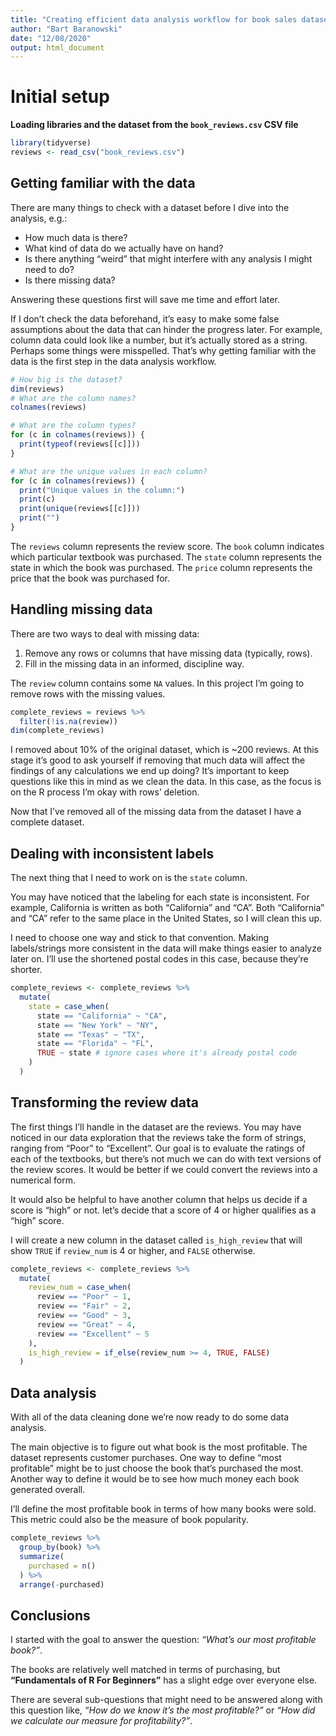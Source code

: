 ```yaml
---
title: "Creating efficient data analysis workflow for book sales dataset"
author: "Bart Baranowski"
date: "12/08/2020"
output: html_document
---
```


# Initial setup

**Loading libraries and the dataset from the `book_reviews.csv` CSV file**

```r
library(tidyverse)
reviews <- read_csv("book_reviews.csv")
```


## Getting familiar with the data
There are many things to check with a dataset before I dive into the analysis, e.g.:

* How much data is there? 
* What kind of data do we actually have on hand? 
* Is there anything "weird" that might interfere with any analysis I might need to do? 
* Is there missing data? 

Answering these questions first will save me time and effort later.

If I don't check the data beforehand, it's easy to make some false assumptions about the data that can hinder the progress later. For example, column data could look like a number, but it's actually stored as a string. Perhaps some things were misspelled. That's why getting familiar with the data is the first step in the data analysis workflow. 

```r
# How big is the dataset?
dim(reviews)
# What are the column names?
colnames(reviews)
```
```r
# What are the column types?
for (c in colnames(reviews)) {
  print(typeof(reviews[[c]]))
}
```

```r
# What are the unique values in each column?
for (c in colnames(reviews)) {
  print("Unique values in the column:")
  print(c)
  print(unique(reviews[[c]]))
  print("")
}
```

The `reviews` column represents the review score. The `book` column indicates which particular textbook was purchased. The `state` column represents the state in which the book was purchased. The `price` column represents the price that the book was purchased for.


## Handling missing data

There are two ways to deal with missing data: 

1. Remove any rows or columns that have missing data (typically, rows). 
1. Fill in the missing data in an informed, discipline way.

The `review` column contains some `NA` values. In this project I'm going to remove rows with the missing values. 

```r
complete_reviews = reviews %>% 
  filter(!is.na(review))
dim(complete_reviews)
```

I removed about 10% of the original dataset, which is ~200 reviews. At this stage it's good to ask yourself if removing that much data will affect the findings of any calculations we end up doing? It's important to keep questions like this in mind as we clean the data. In this case, as the focus is on the R process I'm okay with rows' deletion.

Now that I've removed all of the missing data from the dataset I have a complete dataset. 


## Dealing with inconsistent labels

The next thing that I need to work on is the `state` column. 

You may have noticed that the labeling for each state is inconsistent. 
For example, California is written as both "California" and "CA". Both "California" and "CA" refer to the same place in the United States, so I will clean this up. 

I need to choose one way and stick to that convention. Making labels/strings more consistent in the data will make things easier to analyze later on. I'll use the shortened postal codes in this case, because they're shorter.

```r
complete_reviews <- complete_reviews %>% 
  mutate(
    state = case_when(
      state == "California" ~ "CA",
      state == "New York" ~ "NY",
      state == "Texas" ~ "TX",
      state == "Florida" ~ "FL",
      TRUE ~ state # ignore cases where it's already postal code
    )
  )
```


## Transforming the review data

The first things I'll handle in the dataset are the reviews. You may have noticed in our data exploration that the reviews take the form of strings, ranging from "Poor" to "Excellent". Our goal is to evaluate the ratings of each of the textbooks, but there's not much we can do with text versions of the review scores. It would be better if we could convert the reviews into a numerical form.

It would also be helpful to have another column that helps us decide if a score is "high" or not.
let's decide that a score of 4 or higher qualifies as a "high" score.

I will create a new column in the dataset called `is_high_review` that will show  `TRUE` if `review_num` is 4 or higher, and `FALSE` otherwise.
```r
complete_reviews <- complete_reviews %>% 
  mutate(
    review_num = case_when(
      review == "Poor" ~ 1,
      review == "Fair" ~ 2,
      review == "Good" ~ 3,
      review == "Great" ~ 4,
      review == "Excellent" ~ 5
    ),
    is_high_review = if_else(review_num >= 4, TRUE, FALSE)
  )
```


## Data analysis

With all of the data cleaning done we're now ready to do some data analysis.

The main objective is to figure out what book is the most profitable. 
The dataset represents customer purchases. One way to define "most profitable" might be to just choose the book that's purchased the most. Another way to define it would be to see how much money each book generated overall.

I'll define the most profitable book in terms of how many books were sold. 
This metric could also be the measure of book popularity. 

```r
complete_reviews %>% 
  group_by(book) %>% 
  summarize(
    purchased = n()
  ) %>% 
  arrange(-purchased)
```


## Conclusions

I started with the goal to answer the question: *"What's our most profitable book?"*.  

The books are relatively well matched in terms of purchasing, but **"Fundamentals of R For Beginners"** has a slight edge over everyone else. 

There are several sub-questions that might need to be answered along with this question like, *"How do we know it's the most profitable?"* or *"How did we calculate our measure for profitability?"*.  

